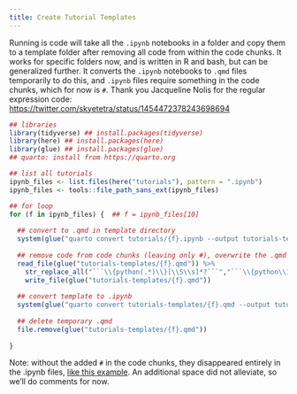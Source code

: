 ```yaml
---
title: Create Tutorial Templates
---
```


Running is code will take all the `.ipynb` notebooks in a folder and copy them to a template folder after removing all code from within the code chunks. 
It works for specific folders now, and is written in R and bash, but can be generalized further. 
It converts the `.ipynb` notebooks to `.qmd` files temporarily to do this, and `.ipynb` files require something in the code chunks, which for now is `#`. 
Thank you Jacqueline Nolis for the regular expression code: <https://twitter.com/skyetetra/status/1454472378243698694>


```r
## libraries
library(tidyverse) ## install.packages(tidyverse)
library(here) ## install.packages(here)
library(glue) ## install.packages(glue)
## quarto: install from https://quarto.org

## list all tutorials
ipynb_files <- list.files(here("tutorials"), pattern = ".ipynb")
ipynb_files <- tools::file_path_sans_ext(ipynb_files)

## for loop
for (f in ipynb_files) {  ## f = ipynb_files[10]
  
  ## convert to .qmd in template directory
  system(glue("quarto convert tutorials/{f}.ipynb --output tutorials-templates/{f}.qmd"))
  
  ## remove code from code chunks (leaving only #), overwrite the .qmd
  read_file(glue("tutorials-templates/{f}.qmd")) %>%
    str_replace_all("```\\{python(.*)\\}[\\S\\s]*?```","```\\{python\\1\\}\n#\n\n```") %>%
    write_file(glue("tutorials-templates/{f}.qmd"))
  
  ## convert template to .ipynb
  system(glue("quarto convert tutorials-templates/{f}.qmd --output tutorials-templates/{f}.ipynb"))
  
  ## delete temporary .qmd
  file.remove(glue("tutorials-templates/{f}.qmd"))
  
}

```


Note: without the added `#` in the code chunks, they disappeared entirely in the .ipynb files, [like this example](https://github.com/NASA-Openscapes/2021-Cloud-Hackathon/blob/4c6c8aa2deb484bdf11d91c6f0379b8b230ac382/tutorials-templates/Additional_Resources__Direct_S3_Access__gdalvrt.ipynb). An additional space did not alleviate, so we'll do comments for now.


